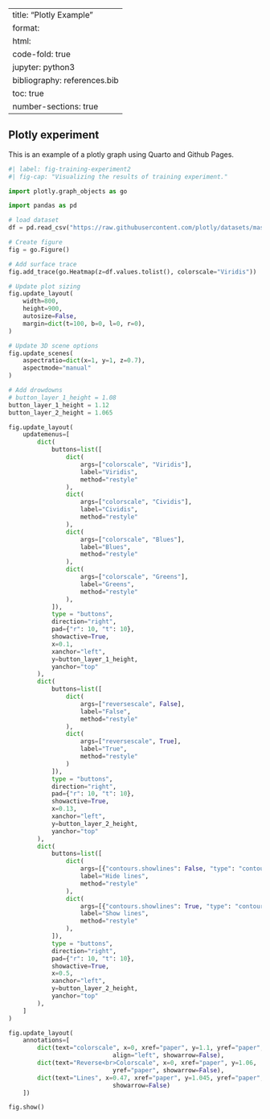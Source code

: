 
---
title: "Plotly Example"
format:
  html:
    code-fold: true
jupyter: python3
bibliography: references.bib
toc: true
number-sections: true
---




## Plotly experiment

This is an example of a plotly graph using Quarto and Github Pages.


```python
#| label: fig-training-experiment2
#| fig-cap: "Visualizing the results of training experiment."

import plotly.graph_objects as go

import pandas as pd

# load dataset
df = pd.read_csv("https://raw.githubusercontent.com/plotly/datasets/master/volcano.csv")

# Create figure
fig = go.Figure()

# Add surface trace
fig.add_trace(go.Heatmap(z=df.values.tolist(), colorscale="Viridis"))

# Update plot sizing
fig.update_layout(
    width=800,
    height=900,
    autosize=False,
    margin=dict(t=100, b=0, l=0, r=0),
)

# Update 3D scene options
fig.update_scenes(
    aspectratio=dict(x=1, y=1, z=0.7),
    aspectmode="manual"
)

# Add drowdowns
# button_layer_1_height = 1.08
button_layer_1_height = 1.12
button_layer_2_height = 1.065

fig.update_layout(
    updatemenus=[
        dict(
            buttons=list([
                dict(
                    args=["colorscale", "Viridis"],
                    label="Viridis",
                    method="restyle"
                ),
                dict(
                    args=["colorscale", "Cividis"],
                    label="Cividis",
                    method="restyle"
                ),
                dict(
                    args=["colorscale", "Blues"],
                    label="Blues",
                    method="restyle"
                ),
                dict(
                    args=["colorscale", "Greens"],
                    label="Greens",
                    method="restyle"
                ),
            ]),
            type = "buttons",
            direction="right",
            pad={"r": 10, "t": 10},
            showactive=True,
            x=0.1,
            xanchor="left",
            y=button_layer_1_height,
            yanchor="top"
        ),
        dict(
            buttons=list([
                dict(
                    args=["reversescale", False],
                    label="False",
                    method="restyle"
                ),
                dict(
                    args=["reversescale", True],
                    label="True",
                    method="restyle"
                )
            ]),
            type = "buttons",
            direction="right",
            pad={"r": 10, "t": 10},
            showactive=True,
            x=0.13,
            xanchor="left",
            y=button_layer_2_height,
            yanchor="top"
        ),
        dict(
            buttons=list([
                dict(
                    args=[{"contours.showlines": False, "type": "contour"}],
                    label="Hide lines",
                    method="restyle"
                ),
                dict(
                    args=[{"contours.showlines": True, "type": "contour"}],
                    label="Show lines",
                    method="restyle"
                ),
            ]),
            type = "buttons",
            direction="right",
            pad={"r": 10, "t": 10},
            showactive=True,
            x=0.5,
            xanchor="left",
            y=button_layer_2_height,
            yanchor="top"
        ),
    ]
)

fig.update_layout(
    annotations=[
        dict(text="colorscale", x=0, xref="paper", y=1.1, yref="paper",
                             align="left", showarrow=False),
        dict(text="Reverse<br>Colorscale", x=0, xref="paper", y=1.06,
                             yref="paper", showarrow=False),
        dict(text="Lines", x=0.47, xref="paper", y=1.045, yref="paper",
                             showarrow=False)
    ])

fig.show()
```